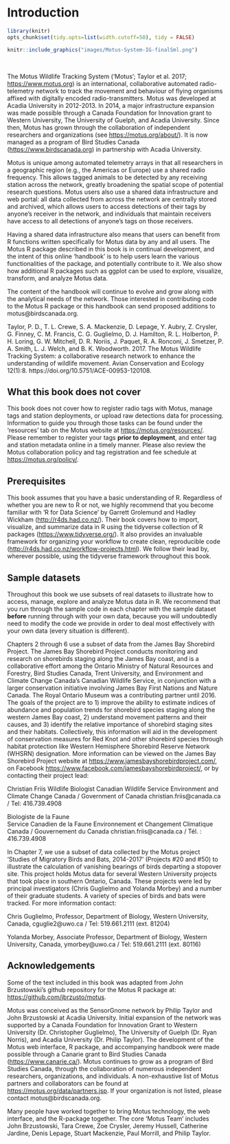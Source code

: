 # Introduction {#introduction}
```r

library(knitr)
opts_chunk$set(tidy.opts=list(width.cutoff=50), tidy = FALSE)

```

```r
knitr::include_graphics("images/Motus-System-IG-finalSml.png")
```

 <br>

The Motus Wildlife Tracking System ('Motus'; Taylor et al. 2017; <https://www.motus.org>) is an international, collaborative automated radio-telemetry network to track the movement and behaviour of flying organisms affixed with digitally encoded radio-transmitters. Motus was developed at Acadia University in 2012-2013. In 2014, a major infrastructure expansion was made possible through a Canada Foundation for Innovation grant to Western University, The University of Guelph, and Acadia University. Since then, Motus has grown through the collaboration of independent researchers and organizations (see <https://motus.org/about/>). It is now managed as a program of Bird Studies Canada (<https://www.birdscanada.org>) in partnership with Acadia University. 

Motus is unique among automated telemetry arrays in that all researchers in a geographic region (e.g., the Americas or Europe) use a shared radio frequency. This allows tagged animals to be detected by any receiving station across the network, greatly broadening the spatial scope of potential research questions. Motus users also use a shared data infrastructure and web portal: all data collected from across the network are centrally stored and archived, which allows users to access detections of their tags by anyone's receiver in the network, and individuals that maintain receivers have access to all detections of anyone's tags on those receivers.

Having a shared data infrastructure also means that users can benefit from R functions written specifically for Motus data by any and all users. The Motus R package described in this book is in continual development, and the intent of this online 'handbook' is to help users learn the various functionalities of the package, and potentially contribute to it. We also show how additional R packages such as ggplot can be used to explore, visualize, transform, and analyze Motus data. 

The content of the handbook will continue to evolve and grow along with the analytical needs of the network. Those interested in contributing code to the Motus R package or this handbook can send proposed additions to motus@birdscanada.org.  

Taylor, P. D., T. L. Crewe, S. A. Mackenzie, D. Lepage, Y. Aubry, Z. Crysler, G. Finney, C. M. Francis, C. G. Guglielmo, D. J. Hamilton, R. L. Holberton, P. H. Loring, G. W. Mitchell, D. R. Noriis, J. Paquet, R. A. Ronconi, J. Smetzer, P. A. Smith, L. J. Welch, and B. K. Woodworth. 2017. The Motus Wildlife Tracking System: a collaborative research network to enhance the understanding of wildlife movement. Avian Conservation and Ecology 12(1):8. https://doi.org/10.5751/ACE-00953-120108.

## What this book does not cover {#whatBookCovers}

This book does not cover how to register radio tags with Motus, manage tags and station deployments, or upload raw detections data for processing. Information to guide you through those tasks can be found under the 'resources' tab on the Motus website at <https://motus.org/resources/>.  Please remember to register your tags **prior to deployment**, and enter tag and station metadata online in a timely manner. Please also review the Motus collaboration policy and tag registration and fee schedule at <https://motus.org/policy/>.

## Prerequisites {#prerequisites}

This book assumes that you have a basic understanding of R. Regardless of whether you are new to R or not, we highly recommend that you become familiar with 'R for Data Science' by Garrett Grolemund and Hadley Wickham (<http://r4ds.had.co.nz/>). Their book covers how to import, visualize, and summarize data in R using the tidyverse collection of R packages (<https://www.tidyverse.org/>). It also provides an invaluable framework for organizing your workflow to create clean, reproducible code (<http://r4ds.had.co.nz/workflow-projects.html>). We follow their lead by, wherever possible, using the tidyverse framework throughout this book.

## Sample datasets {#sampleData}

Throughout this book we use subsets of real datasets to illustrate how to access, manage, explore and analyze Motus data in R. We recommend that you run through the sample code in each chapter with the sample dataset **before** running through with your own data, because you will undoubtedly need to modify the code we provide in order to deal most effectively with your own data (every situation is different).

Chapters 2 through 6 use a subset of data from the James Bay Shorebird Project. The James Bay Shorebird Project conducts monitoring and research on shorebirds staging along the James Bay coast, and is a collaborative effort among the Ontario Ministry of Natural Resources and Forestry, Bird Studies Canada, Trent University, and Environment and Climate Change Canada's Canadian Wildlife Service, in conjunction with a larger conservation initiative involving James Bay First Nations and Nature Canada. The Royal Ontario Museum was a contributing partner until 2016. The goals of the project are to 1) improve the ability to estimate indices of abundance and population trends for shorebird species staging along the western James Bay coast, 2) understand movement patterns and their causes, and 3) identify the relative importance of shorebird staging sites and their habitats. Collectively, this information will aid in the development of conservation measures for Red Knot and other shorebird species through habitat protection like Western Hemisphere Shorebird Reserve Network (WHSRN) designation. More information can be viewed on the James Bay Shorebird Project website at <https://www.jamesbayshorebirdproject.com/>, on Facebook <https://www.facebook.com/jamesbayshorebirdproject/>, or by contacting their project lead:

Christian Friis
Wildlife Biologist
Canadian Wildlife Service Environment and Climate Change Canada / Government of Canada 
christian.friis@canada.ca / Tel: 416.739.4908
 
Biologiste de la Faune  
Service Canadien de la Faune Environnement et Changement Climatique Canada / Gouvernement du Canada 
christian.friis@canada.ca / Tél. : 416.739.4908 

In Chapter 7, we use a subset of data collected by the Motus project 'Studies of Migratory Birds and Bats, 2014-2017' (Projects #20 and #50) to illustrate the calculation of vanishing bearings of birds departing a stopover site. This project holds Motus data for several Western University projects that took place in southern Ontario, Canada. These projects were led by principal investigators (Chris Guglielmo and Yolanda Morbey) and a number of their graduate students. A variety of species of birds and bats were tracked. For more information contact:

Chris Guglielmo, Professor, Department of Biology, Western University, Canada, cguglie2@uwo.ca / Tel: 519.661.2111 (ext. 81204)

Yolanda Morbey, Associate Professor, Department of Biology, Western University, Canada, ymorbey@uwo.ca / Tel: 519.661.2111 (ext. 80116)

## Acknowledgements {#acknowledgements}

Some of the text included in this book was adapted from John Brzustowski's github repository for the Motus R package at: <https://github.com/jbrzusto/motus>.

Motus was conceived as the SensorGnome network by Philip Taylor and John Brzustowski at Acadia University. Initial expansion of the network was supported by a Canada Foundation for Innovation Grant to Western University (Dr. Christopher Guglielmo), The University of Guelph (Dr. Ryan Norris), and Acadia University (Dr. Philip Taylor). The development of the Motus web interface, R package, and accompanying handbook were made possible through a Canarie grant to Bird Studies Canada (<https://www.canarie.ca/>). Motus continues to grow as a program of Bird Studies Canada, through the collaboration of numerous independent researchers, organizations, and individuals. A non-exhaustive list of Motus partners and collaborators can be found at <https://motus.org/data/partners.jsp>. If your organization is not listed, please contact motus@birdscanada.org.

Many people have worked together to bring Motus technology, the web interface, and the R-package together. The core 'Motus Team' includes John Brzustowski, Tara Crewe, Zoe Crysler, Jeremy Hussell, Catherine Jardine, Denis Lepage, Stuart Mackenzie, Paul Morrill, and Philip Taylor.